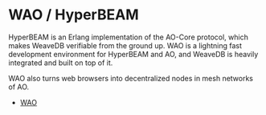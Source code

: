 # WAO / HyperBEAM

HyperBEAM is an Erlang implementation of the AO-Core protocol, which makes WeaveDB verifiable from the ground up. WAO is a lightning fast development environment for HyperBEAM and AO, and WeaveDB is heavily integrated and built on top of it.

WAO also turns web browsers into decentralized nodes in mesh networks of AO.

- [WAO](https://docs.wao.eco)
